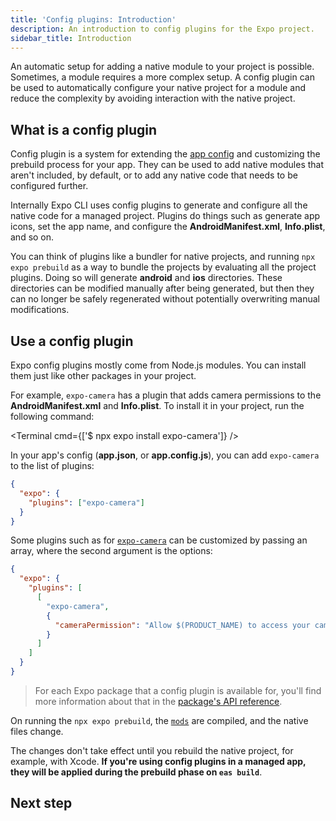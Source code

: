 ```yaml
---
title: 'Config plugins: Introduction'
description: An introduction to config plugins for the Expo project.
sidebar_title: Introduction
---
```



An automatic setup for adding a native module to your project is possible. Sometimes, a module requires a more complex setup. A config plugin can be used to automatically configure your native project for a module and reduce the complexity by avoiding interaction with the native project.

## What is a config plugin

Config plugin is a system for extending the [app config](/workflow/configuration) and customizing the prebuild process for your app. They can be used to add native modules that aren't included, by default, or to add any native code that needs to be configured further.

Internally Expo CLI uses config plugins to generate and configure all the native code for a managed project. Plugins do things such as generate app icons, set the app name, and configure the **AndroidManifest.xml**, **Info.plist**, and so on.

You can think of plugins like a bundler for native projects, and running `npx expo prebuild` as a way to bundle the projects by evaluating all the project plugins. Doing so will generate **android** and **ios** directories. These directories can be modified manually after being generated, but then they can no longer be safely regenerated without potentially overwriting manual modifications.

## Use a config plugin

Expo config plugins mostly come from Node.js modules. You can install them just like other packages in your project.

For example, `expo-camera` has a plugin that adds camera permissions to the **AndroidManifest.xml** and **Info.plist**. To install it in your project, run the following command:

<Terminal cmd={['$ npx expo install expo-camera']} />

In your app's config (**app.json**, or **app.config.js**), you can add `expo-camera` to the list of plugins:

```json app.json
{
  "expo": {
    "plugins": ["expo-camera"]
  }
}
```

Some plugins such as for [`expo-camera`](/versions/latest/sdk/camera/) can be customized by passing an array, where the second argument is the options:

```json app.json
{
  "expo": {
    "plugins": [
      [
        "expo-camera",
        {
          "cameraPermission": "Allow $(PRODUCT_NAME) to access your camera."
        }
      ]
    ]
  }
}
```

> For each Expo package that a config plugin is available for, you'll find more information about that in the [package's API reference](/versions/latest/).

On running the `npx expo prebuild`, the [`mods`]() are compiled, and the native files change.

The changes don't take effect until you rebuild the native project, for example, with Xcode. **If you're using config plugins in a managed app,
they will be applied during the prebuild phase on `eas build`**.

## Next step

<BoxLink
  title="Creating a plugin"
  description="Learn about how you can create a config plugin."
  href="/config-plugins/plugins-and-mods"
/>
